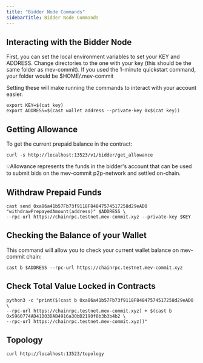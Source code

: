 ```yaml
---
title: "Bidder Node Commands"
sidebarTitle: Bidder Node Commands
---
```


## Interacting with the Bidder Node

First, you can set the local environment variables to set your KEY and ADDRESS. Change directories to the one with your key (this should be the same folder as mev-commit). If you used the 1-minute quickstart command, your folder would be $HOME/.mev-commit

Setting these will make running the commands to interact with your account easier.

```shell ❯_ terminal
export KEY=$(cat key)
export ADDRESS=$(cast wallet address --private-key 0x$(cat key))
```

## Getting Allowance

To get the current prepaid balance in the contract:

```shell ❯_ terminal
curl -s http://localhost:13523/v1/bidder/get_allowance
```

💡Allowance represents the funds in the bidder's account that can be used to submit bids on the mev-commit p2p-network and settled on-chain.

## Withdraw Prepaid Funds

```shell ❯_ terminal
cast send 0xa86a41b57Fb73f9118F84847574517258d29eAD0 "withdrawPrepayedAmount(address)" $ADDRESS \
--rpc-url https://chainrpc.testnet.mev-commit.xyz --private-key $KEY
```

## Checking the Balance of your Wallet

This command will allow you to check your current wallet balance on mev-commit chain:

```shell ❯_ terminal
cast b $ADDRESS --rpc-url https://chainrpc.testnet.mev-commit.xyz
```

## Check Total Value Locked in Contracts

```shell ❯_ terminal
python3 -c "print($(cast b 0xa86a41b57Fb73f9118F84847574517258d29eAD0 \
--rpc-url https://chainrpc.testnet.mev-commit.xyz) + $(cast b 0x5960774AD41D03DAB4916a30bD2190f8b3b3b4b2 \
--rpc-url https://chainrpc.testnet.mev-commit.xyz))"
```

## Topology

```shell ❯_ terminal ❯_ terminal
curl http://localhost:13523/topology
```
